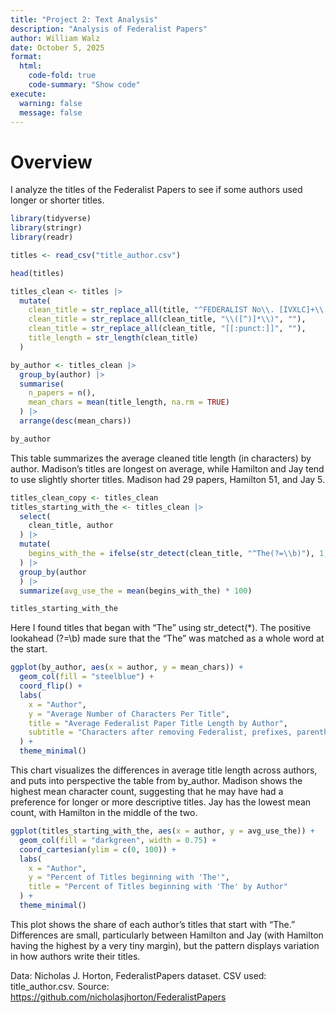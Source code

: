 ```yaml
---
title: "Project 2: Text Analysis"
description: "Analysis of Federalist Papers"
author: William Walz
date: October 5, 2025
format: 
  html:
    code-fold: true
    code-summary: "Show code"
execute: 
  warning: false
  message: false
---
```


# Overview

I analyze the titles of the Federalist Papers to see if some authors used longer or shorter titles.

```r
library(tidyverse)
library(stringr)
library(readr)

titles <- read_csv("title_author.csv")

head(titles)
```

```r
titles_clean <- titles |>
  mutate(
    clean_title = str_replace_all(title, "^FEDERALIST No\\. [IVXLC]+\\.\\s*", ""),
    clean_title = str_replace_all(clean_title, "\\([^)]*\\)", ""),
    clean_title = str_replace_all(clean_title, "[[:punct:]]", ""),
    title_length = str_length(clean_title)
  )

by_author <- titles_clean |>
  group_by(author) |>
  summarise(
    n_papers = n(),
    mean_chars = mean(title_length, na.rm = TRUE)
  ) |>
  arrange(desc(mean_chars))

by_author

```

This table summarizes the average cleaned title length (in characters) by author. Madison’s titles are longest on average, while Hamilton and Jay tend to use slightly shorter titles. Madison had 29 papers, Hamilton 51, and Jay 5.

```r
titles_clean_copy <- titles_clean
titles_starting_with_the <- titles_clean |>
  select(
    clean_title, author
  ) |>
  mutate(
    begins_with_the = ifelse(str_detect(clean_title, "^The(?=\\b)"), 1, 0)
  ) |>
  group_by(author
  ) |>
  summarize(avg_use_the = mean(begins_with_the) * 100)

titles_starting_with_the
```

Here I found titles that began with "The" using str_detect(\*). The positive lookahead (?=\\b) made sure that the "The" was matched as a whole word at the start.

```r
ggplot(by_author, aes(x = author, y = mean_chars)) + 
  geom_col(fill = "steelblue") +
  coord_flip() +
  labs(
    x = "Author",
    y = "Average Number of Characters Per Title",
    title = "Average Federalist Paper Title Length by Author",
    subtitle = "Characters after removing Federalist, prefixes, parentheses"
  ) +
  theme_minimal()
```

This chart visualizes the differences in average title length across authors, and puts into perspective the table from by_author. Madison shows the highest mean character count, suggesting that he may have had a preference for longer or more descriptive titles. Jay has the lowest mean count, with Hamilton in the middle of the two.

```r
ggplot(titles_starting_with_the, aes(x = author, y = avg_use_the)) +
  geom_col(fill = "darkgreen", width = 0.75) +
  coord_cartesian(ylim = c(0, 100)) +
  labs(
    x = "Author",
    y = "Percent of Titles beginning with 'The'",
    title = "Percent of Titles beginning with 'The' by Author"
  ) +
  theme_minimal()
```

This plot shows the share of each author’s titles that start with "The." Differences are small, particularly between Hamilton and Jay (with Hamilton having the highest by a very tiny margin), but the pattern displays variation in how authors write their titles.

Data: Nicholas J. Horton, FederalistPapers dataset. CSV used: title_author.csv. Source: <https://github.com/nicholasjhorton/FederalistPapers>
